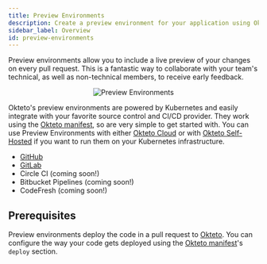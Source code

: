 ```yaml
---
title: Preview Environments
description: Create a preview environment for your application using Okteto
sidebar_label: Overview
id: preview-environments
---
```



Preview environments allow you to include a live preview of your changes on every pull request. This is a fantastic way to collaborate with your team's technical, as well as non-technical members, to receive early feedback.

<p align="center"><Image src="/docs/cloud/preview-environments/images/preview-environments.png" alt="Preview Environments" /></p>

Okteto's preview environments are powered by Kubernetes and easily integrate with your favorite source control and CI/CD provider. They work using the [Okteto manifest](cloud/okteto-cli.mdx#okteto-manifest), so are very simple to get started with.
You can use Preview Environments with either [Okteto Cloud](index.md) or with [Okteto Self-Hosted](self-hosted.mdx) if you want to run them on your Kubernetes infrastructure.

- [GitHub](cloud/preview-environments/github.mdx)
- [GitLab](cloud/preview-environments/gitlab.mdx)
- Circle CI (coming soon!)
- Bitbucket Pipelines (coming soon!)
- CodeFresh (coming soon!)

## Prerequisites

Preview environments deploy the code in a pull request to [Okteto](index.md). You can configure the way your code gets deployed using the [Okteto manifest](cloud/okteto-cli.mdx#okteto-manifest)'s `deploy` section.
